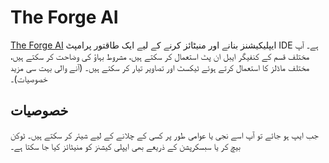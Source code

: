 
# The Forge AI

[The Forge AI](https://theforgeai.com/) ایپلیکیشنز بنانے اور منیٹائز کرنے کے لیے ایک طاقتور پرامپٹ IDE ہے۔ آپ مختلف قسم کے کنفیگر ایبل ان پٹ استعمال کر سکتے ہیں، مشروط بہاؤ کی وضاحت کر سکتے ہیں، مختلف ماڈلز کا استعمال کرتے ہوئے ٹیکسٹ اور تصاویر تیار کر سکتے ہیں۔ (آنے والی بہت سی مزید خصوصیات)۔

## خصوصیات

جب ایپ ہو جائے تو آپ اسے نجی یا عوامی طور پر کسی کے چلانے کے لیے شیئر کر سکتے ہیں۔
ٹوکن بیچ کر یا سبسکرپشن کے ذریعے بھی ایپلی کیشنز کو منیٹائز کیا جا سکتا ہے۔
